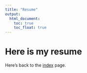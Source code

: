 ```yaml
---
title: "Resume"
output: 
  html_document:
    toc: true
    toc_float: true
---
```


# Here is my resume

Here's back to the [index](index.html) page.